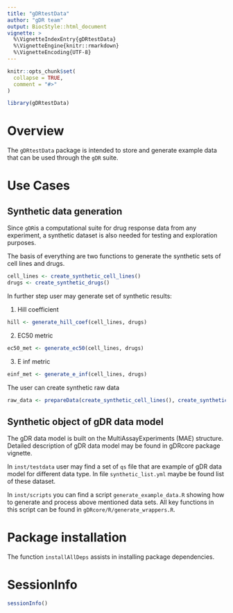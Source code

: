 ```yaml
---
title: "gDRtestData"
author: "gDR team"
output: BiocStyle::html_document
vignette: >
  %\VignetteIndexEntry{gDRtestData}
  %\VignetteEngine{knitr::rmarkdown}
  %\VignetteEncoding{UTF-8}
---
```


```r
knitr::opts_chunk$set(
  collapse = TRUE,
  comment = "#>"
)
```

```r
library(gDRtestData)
```

# Overview

The `gDRtestData` package is intended to store and generate example data that can be used through the `gDR` suite.

# Use Cases

## Synthetic data generation

Since `gDR`is a computational suite for drug response data from any experiment, a synthetic dataset is also needed for testing and exploration purposes. 

The basis of everything are two functions to generate the synthetic sets of cell lines and drugs.

```r
cell_lines <- create_synthetic_cell_lines()
drugs <- create_synthetic_drugs()
```

In further step user may generate set of synthetic results:

1. Hill coefficient
```r
hill <- generate_hill_coef(cell_lines, drugs) 
```

2. EC50 metric
```r
ec50_met <- generate_ec50(cell_lines, drugs) 
```

3. E inf metric
```r
einf_met <- generate_e_inf(cell_lines, drugs)
```

The user can create synthetic raw data

```r
raw_data <- prepareData(create_synthetic_cell_lines(), create_synthetic_drugs())
```


## Synthetic object of gDR data model

The gDR data model is built on the MultiAssayExperiments (MAE) structure. Detailed description of gDR data model may be found in gDRcore package vignette. 

In `inst/testdata` user may find a set of `qs` file that are example of gDR data model for different data type. In file `synthetic_list.yml` maybe be found list of these dataset.

In `inst/scripts` you can find a script `generate_example_data.R` showing how to generate and process above mentioned data sets.
All key functions in this script can be found in `gDRcore/R/generate_wrappers.R`. 


# Package installation

The function `installAllDeps` assists in installing package dependencies.  

# SessionInfo {-}

```r
sessionInfo()
```
